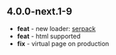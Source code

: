 ## 4.0.0-next.1-9

- **feat** - new loader: [serpack](/serpack/introduction)
- **feat** - html supported
- **fix** - virtual page on production
